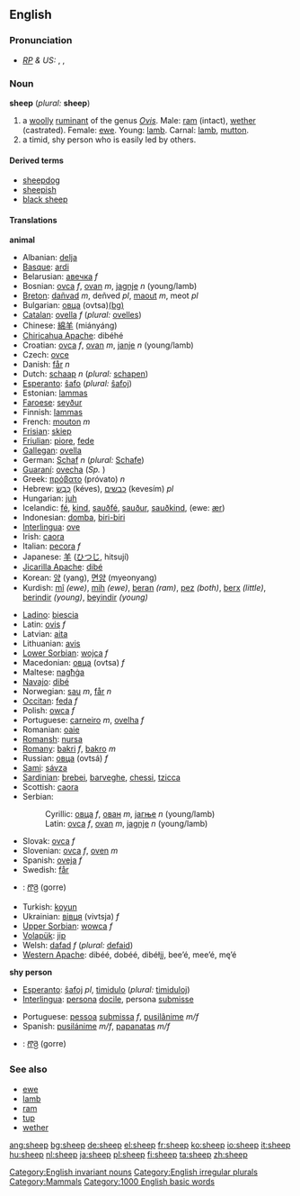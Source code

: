 ==English==
===Pronunciation===
* ''[[RP]] & US:'' {{AHD|shēp}}, {{IPA|/ʃiːp/}}, {{SAMPA|/Si:p/}}
*:{{IPAchar|[[Rhymes:English:-iːp|Rhymes: -iːp]]}}

===Noun===
'''sheep''' (''plural:'' '''sheep''')

#a [[woolly]] [[ruminant]] of the genus ''[[Ovis]]''. Male: [[ram]] (intact), [[wether]] (castrated). Female: [[ewe]]. Young: [[lamb]]. Carnal: [[lamb]], [[mutton]].
#a timid, shy person who is easily led by others.

====Derived terms====
*[[sheepdog]]
*[[sheepish]]
*[[black sheep]]

====Translations====
'''animal'''
{{top}}
*Albanian: [[delja]]
*[[Basque]]: [[ardi]]
*Belarusian: [[авечка]] ''f''
*Bosnian: [[ovca]] ''f'', [[ovan]] ''m'', [[jagnje]] ''n'' (young/lamb)
*[[Breton]]: [[dañvad]] ''m'', deñved ''pl'', [[maout]] ''m'', meot ''pl''
*Bulgarian: [[овца]] (ovtsa)[[:bg:овца|(bg)]]
*[[Catalan]]: [[ovella]] ''f'' (''plural:'' [[ovelles]])
*Chinese: [[綿羊]] (miányáng)
*[[Chiricahua Apache]]: dibéhé
*Croatian: [[ovca]] ''f'', [[ovan]] ''m'', [[janje]] ''n'' (young/lamb)
*Czech: [[ovce]]
*Danish: [[får]] ''n''
*Dutch: [[schaap]] ''n'' (''plural:'' [[schapen]])
*[[Esperanto]]: [[ŝafo]] (''plural:'' [[ŝafoj]])
*Estonian: [[lammas]]
*[[Faroese]]: [[seyður]]
*Finnish: [[lammas]]
*French: [[mouton]] ''m''
*[[Frisian]]: [[skiep]]
*[[Friulian]]: [[piore]], [[fede]]
*[[Gallegan]]: [[ovella]]
*German: [[Schaf]] ''n'' (''plural:'' [[Schafe]])
*[[Guaraní]]: [[ovecha]] (''Sp.''<!--what does this mean?-->)
*Greek: [[πρόβατο]] (próvato) ''n''
*Hebrew: [[כבש|כֶּבֶשׂ]] (kéves), [[כבשים]] (kevesím) ''pl''
*Hungarian: [[juh]]
*Icelandic: [[fé]], [[kind]], [[sauðfé]], [[sauður]], [[sauðkind]], (ewe: [[ær]])
*Indonesian: [[domba]], [[biri-biri]]
*[[Interlingua]]: [[ove]]
*Irish: [[caora]]
*Italian: [[pecora]] ''f''
*Japanese: [[羊]] ([[ひつじ]], hitsují)
*[[Jicarilla Apache]]: [[dibé]]
*Korean: [[양]] (yang), [[면양]] (myeonyang)
*Kurdish: [[mî]] ''(ewe)'', [[mih]] ''(ewe)'', [[beran]] ''(ram)'', [[pez]] ''(both)'', [[berx]] ''(little)'', [[berindir]] ''(young)'', [[beyindir]] ''(young)''
{{mid}}
*[[Ladino]]: [[biescia]]
*Latin: [[ovis]] ''f''
*Latvian: [[aita]]
*Lithuanian: [[avis]]
*[[Lower Sorbian]]: [[wojca]] ''f''
*Macedonian: [[овца]] (ovtsa) ''f''
*Maltese: [[nagħġa]]
*[[Navajo]]: [[dibé]]
*Norwegian: [[sau]] ''m'', [[får]] ''n''
*[[Occitan]]: [[feda]] ''f''
*Polish: [[owca]] ''f''
*Portuguese: [[carneiro]] ''m'', [[ovelha]] ''f''
*Romanian: [[oaie]]
*[[Romansh]]: [[nursa]]
*[[Romany]]: [[bakri]] ''f'', [[bakro]] ''m''
*Russian: [[овца#Russian|овца]] (ovtsá) ''f''
*[[Sami]]: [[sávza]]
*[[Sardinian]]: [[brebei]], [[barveghe]], [[chessi]], [[tzicca]]
*Scottish: [[caora]]
*Serbian:
*:Cyrillic: [[овца]] ''f'', [[ован]] ''m'', [[јагње]] ''n'' (young/lamb)
*:Latin: [[ovca]] ''f'', [[ovan]] ''m'', [[jagnje]] ''n'' (young/lamb)
*Slovak: [[ovca]] ''f''
*Slovenian: [[ovca]] ''f'', [[oven]] ''m''
*Spanish: [[oveja]] ''f''
*Swedish: [[får]]
*{{te}}: [[గొర్రె]] (gorre)
*Turkish: [[koyun]]
*Ukrainian: [[вівця]] (vivtsja) ''f''
*[[Upper Sorbian]]: [[wowca]] ''f''
*[[Volapük]]: [[jip]]
*Welsh: [[dafad]] ''f'' (''plural:'' [[defaid]])
*[[Western Apache]]: dibéé, dobéé, dibéłįį, bee’é, mee’é, mę’é
{{bottom}}

'''shy person'''
{{top}}
*[[Esperanto]]: [[ŝafoj]] ''pl'', [[timidulo]] (''plural:'' [[timiduloj]])
*[[Interlingua]]: [[persona]] [[docile]], persona [[submisse]]
{{mid}}
*Portuguese: [[pessoa]] [[submissa]] ''f'', [[pusilânime]] ''m/f''
*Spanish: [[pusilánime]] ''m/f'', [[papanatas]] ''m/f''
*{{te}}: [[గొర్రె]] (gorre)
{{bottom}}

===See also===
*[[ewe]]
*[[lamb]]
*[[ram]]
*[[tup]]
*[[wether]]
{{Wikipedia}}

[[Category:English invariant nouns]]
[[Category:English irregular plurals]]
[[Category:Mammals]]
[[Category:1000 English basic words]]

[[ang:sheep]]
[[bg:sheep]]
[[de:sheep]]
[[el:sheep]]
[[fr:sheep]]
[[ko:sheep]]
[[io:sheep]]
[[it:sheep]]
[[hu:sheep]]
[[nl:sheep]]
[[ja:sheep]]
[[pl:sheep]]
[[fi:sheep]]
[[ta:sheep]]
[[zh:sheep]]